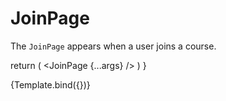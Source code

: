 

<Meta title="components/Course/JoinPage" component={JoinPage} />

# JoinPage

The `JoinPage` appears when a user joins a course.

  return (
      <JoinPage {...args} />
  )
}

<Canvas>
  <Story name="Example" args={{ label: 'Example', course: {name: "test123", course_organization: "test123"} }}>
    {Template.bind({})}
   </Story>
</Canvas>


